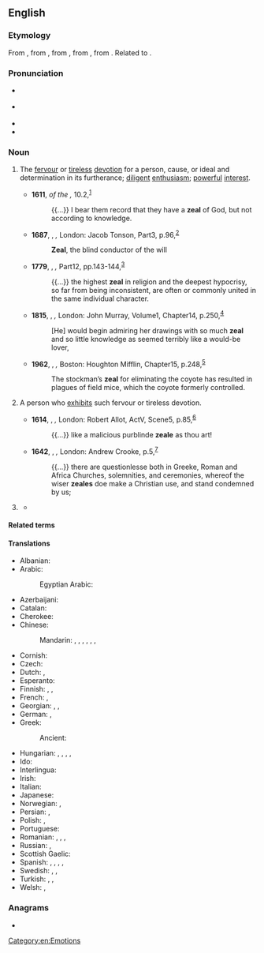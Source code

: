 ==English==

===Etymology===
From {{inh|en|enm|zele}}, from {{der|en|fro|zel}}, from {{der|en|LL.|zēlus}}, from {{der|en|grc|ζῆλος||zeal, jealousy}}, from {{m|grc|ζηλόω||to emulate, to be jealous}}. Related to {{m|en|jealous}}.

===Pronunciation===
* {{a|UK}} {{IPA|en|/ziːl/}}
* {{a|US}} {{IPA|en|/zil/}}
* {{audio|en|en-us-zeal.ogg|Audio (US)}}
* {{rhymes|en|iːl}}

===Noun===
{{en-noun|~}}

# The [[fervour]] or [[tireless]] [[devotion]] for a person, cause, or ideal and determination in its furtherance; [[diligent]] [[enthusiasm]]; [[powerful]] [[interest]].
#: {{ux|en|She extols the virtues of veganism with missionary '''zeal'''.}}
#: {{syn|en|ardour|eagerness|enthusiasm|intensity|passion}}
#: {{ant|en|apathy}}
#* '''1611''', ''{{w|King James Version}} of the {{w|Bible}},'' {{w|Epistle to the Romans|Romans}} 10.2,<sup>[https://www.biblegateway.com/passage/?search=Romans+10&version=KJV]</sup>
#*: {{...}} I bear them record that they have a '''zeal''' of God, but not according to knowledge.
#* '''1687''', {{w|John Dryden}}, ''{{w|The Hind and the Panther}},'' London: Jacob Tonson, Part{{nbsp}}3, p.{{nbsp}}96,<sup>[http://name.umdl.umich.edu/A36627.0001.001]</sup>
#*: '''Zeal''', the blind conductor of the will
#* '''1779''', {{w|David Hume}}, ''{{w|Dialogues Concerning Natural Religion}},'' Part{{nbsp}}12, pp.{{nbsp}}143-144,<sup>[http://name.umdl.umich.edu/004895521.0001.000]</sup>
#*: {{...}} the highest '''zeal'''  in religion and the deepest hypocrisy, so far from being inconsistent, are often or commonly united in the same individual character.
#* '''1815''', {{w|Jane Austen}}, ''{{w|Emma (novel)|Emma}},'' London: John Murray, Volume{{nbsp}}1, Chapter{{nbsp}}14, p.{{nbsp}}250,<sup>[https://archive.org/details/emmanovelinthree131aust/page/n257]</sup>
#*: [He] would begin admiring her drawings with so much '''zeal''' and so little knowledge as seemed terribly like a would-be lover,
#* '''1962''', {{w|Rachel Carson}}, ''{{w|Silent Spring}},'' Boston: Houghton Mifflin, Chapter{{nbsp}}15, p.{{nbsp}}248,<sup>[https://www.fadedpage.com/books/20151002/html.php]</sup>
#*: The stockman’s '''zeal''' for eliminating the coyote has resulted in plagues of field mice, which the coyote formerly controlled.
# {{lb|en|obsolete}} A person who [[exhibit]]s such fervour or tireless devotion.
#: {{syn|en|zealot}}
#* '''1614''', {{w|Ben Jonson}}, ''{{w|Bartholomew Fair (play)|Bartholomew Fair}},'' London: Robert Allot, Act{{nbsp}}V, Scene{{nbsp}}5, p.{{nbsp}}85,<sup>[http://name.umdl.umich.edu/A04633.0001.001]</sup>
#*: {{...}} like a malicious purblinde '''zeale''' as thou art!
#* '''1642''', {{w|Thomas Browne}}, ''{{w|Religio Medici}},'' London: Andrew Crooke, p.{{nbsp}}5,<sup>[http://name.umdl.umich.edu/A29868.0001.001]</sup>
#*: {{...}} there are questionlesse both in Greeke, Roman and Africa Churches, solemnities, and ceremonies, whereof the wiser '''zeales''' doe make a Christian use, and stand condemned by us;
# {{n-g|The [[collective noun]] for a group of [[zebra]]s.}}
#: {{syn|en|dazzle|herd}}
#* {{quote-book|en|title=Zeal of Zebras: Animal Groups on an African Safari|author=Alex Kuskowski|year=2012|page=8|ISBN=1614802807|passage=A '''zeal''' of zebras confuses predators. Each zebra has a different set of stripes.}}

====Related terms====
{{der3|en
|jealous
|jealousy
|zealot
|zealotic
|zealotical
|zealotry
|zealous
|zealously
|zealousness
}}

====Translations====
{{trans-top|fervor or devotion}}
* Albanian: {{t+|sq|cenë}}
* Arabic: {{t|ar|حماس}}
*: Egyptian Arabic: {{t|arz|جهد|m|tr=guhd}}
* Azerbaijani: {{t|az|şövq}}
* Catalan: {{t+|ca|zel|m}}
* Cherokee: {{t|chr|ᎤᏚᎩᎬᏗ|sc=Cher}}
* Chinese:
*: Mandarin: {{t+|cmn|熱心|sc=Hani}}, {{t+|cmn|热心|tr=rèxīn|sc=Hani}}, {{t+|cmn|熱情|sc=Hani}}, {{t+|cmn|热情|tr=rèqíng|sc=Hani}}, {{t+|cmn|激情|tr=jīqíng|sc=Hani}}, {{t+|cmn|熱忱|sc=Hani}}, {{t+|cmn|热忱|tr=rèchén|sc=Hani}}
* Cornish: {{t|kw|diwysykter|m}}
* Czech: {{t|cs|horlivost|f}}
* Dutch: {{t+|nl|ijver|m}}, {{t+|nl|geestdrift|m}}
* Esperanto: {{t+|eo|fervoro}}
* Finnish: {{t+|fi|into}}, {{t+|fi|intohimo}}, {{t+|fi|kiihko}}
* French: {{t+|fr|zèle|m}}, {{t+|fr|assiduité|f}}
* Georgian: {{t|ka|გულმოდგინება}}, {{t|ka|სიბეჯითე}}, {{t|ka|თავგამოდება}}
* German: {{t+|de|Eifer|m}}, {{t+|de|Begeisterung|f}}
* Greek:
*: Ancient: {{t|grc|προθυμία|f}}
{{trans-mid}}
* Hungarian: {{t+|hu|buzgóság}}, {{t+|hu|buzgalom}}, {{t+|hu|lelkesedés}}, {{t+|hu|hév}}, {{t|hu|hevület}}
* Ido: {{t+|io|zelo}}
* Interlingua: {{t+|ia|zelo}}
* Irish: {{t|ga|díograis|f}}
* Italian: {{t+|it|zelo|m}}
* Japanese: {{t+|ja|熱情|tr=netsujō}}
* Norwegian: {{t+|no|engasjement|n}}, {{t|no|iver|m}}
* Persian: {{t+|fa|غیرت|tr=ğeyrat}}, {{t+|fa|تعصب|tr=ta'assob}}
* Polish: {{t+|pl|zapał|m-in}}, {{t+|pl|gorliwość|f}}
* Portuguese: {{t+|pt|zelo|m}}
* Romanian: {{t+|ro|zel|n}}, {{t+|ro|ardoare|f}}, {{t+|ro|râvnă|f}}, {{t+|ro|sârguință|f}}
* Russian: {{t+|ru|рве́ние|n}}, {{t+|ru|усе́рдие|n}}
* Scottish Gaelic: {{t|gd|eud|m}}
* Spanish: {{t+|es|ahínco|m}}, {{t+|es|fervor|m}}, {{t+|es|celo|m}}, {{t+|es|entusiasmo|m}}, {{t+|es|denuedo|m}}
* Swedish: {{t+|sv|iver}}, {{t+|sv|nit|c}}, {{t|sv|nitälskan|c}}
* Turkish: {{t+|tr|hırs}}, {{t+|tr|şevk}}, {{t+|tr|heves}}
* Welsh: {{t|cy|sêl|f}}, {{t|cy|selogrwydd|m}}
{{trans-bottom}}

===Anagrams===
* {{anagrams|en|a=aelz|Elza|laze|zale}}

[[Category:en:Emotions]]